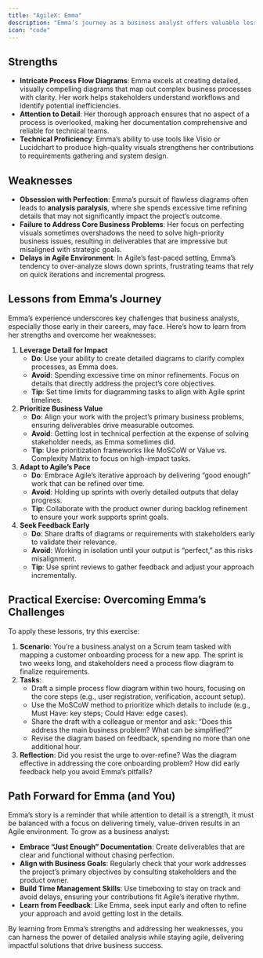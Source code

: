 ```yaml
---
title: "AgileX: Emma"
description: "Emma’s journey as a business analyst offers valuable lessons for navigating the balance between precision and pragmatism in an Agile environment. Known for her meticulous process flow diagrams, Emma’s strengths and weaknesses highlight the importance of aligning detailed work with core business needs to avoid delays and deliver value."
icon: "code"
---
```


## Strengths

- **Intricate Process Flow Diagrams**: Emma excels at creating detailed, visually compelling diagrams that map out complex business processes with clarity. Her work helps stakeholders understand workflows and identify potential inefficiencies.
- **Attention to Detail**: Her thorough approach ensures that no aspect of a process is overlooked, making her documentation comprehensive and reliable for technical teams.
- **Technical Proficiency**: Emma’s ability to use tools like Visio or Lucidchart to produce high-quality visuals strengthens her contributions to requirements gathering and system design.

## Weaknesses

- **Obsession with Perfection**: Emma’s pursuit of flawless diagrams often leads to **analysis paralysis**, where she spends excessive time refining details that may not significantly impact the project’s outcome.
- **Failure to Address Core Business Problems**: Her focus on perfecting visuals sometimes overshadows the need to solve high-priority business issues, resulting in deliverables that are impressive but misaligned with strategic goals.
- **Delays in Agile Environment**: In Agile’s fast-paced setting, Emma’s tendency to over-analyze slows down sprints, frustrating teams that rely on quick iterations and incremental progress.

## Lessons from Emma’s Journey

Emma’s experience underscores key challenges that business analysts, especially those early in their careers, may face. Here’s how to learn from her strengths and overcome her weaknesses:

1. **Leverage Detail for Impact**
   - **Do**: Use your ability to create detailed diagrams to clarify complex processes, as Emma does.
   - **Avoid**: Spending excessive time on minor refinements. Focus on details that directly address the project’s core objectives.
   - **Tip**: Set time limits for diagramming tasks to align with Agile sprint timelines.
2. **Prioritize Business Value**
   - **Do**: Align your work with the project’s primary business problems, ensuring deliverables drive measurable outcomes.
   - **Avoid**: Getting lost in technical perfection at the expense of solving stakeholder needs, as Emma sometimes did.
   - **Tip**: Use prioritization frameworks like MoSCoW or Value vs. Complexity Matrix to focus on high-impact tasks.
3. **Adapt to Agile’s Pace**
   - **Do**: Embrace Agile’s iterative approach by delivering “good enough” work that can be refined over time.
   - **Avoid**: Holding up sprints with overly detailed outputs that delay progress.
   - **Tip**: Collaborate with the product owner during backlog refinement to ensure your work supports sprint goals.
4. **Seek Feedback Early**
   - **Do**: Share drafts of diagrams or requirements with stakeholders early to validate their relevance.
   - **Avoid**: Working in isolation until your output is “perfect,” as this risks misalignment.
   - **Tip**: Use sprint reviews to gather feedback and adjust your approach incrementally.

## Practical Exercise: Overcoming Emma’s Challenges

To apply these lessons, try this exercise:

1. **Scenario**: You’re a business analyst on a Scrum team tasked with mapping a customer onboarding process for a new app. The sprint is two weeks long, and stakeholders need a process flow diagram to finalize requirements.
2. **Tasks**:
   - Draft a simple process flow diagram within two hours, focusing on the core steps (e.g., user registration, verification, account setup).
   - Use the MoSCoW method to prioritize which details to include (e.g., Must Have: key steps; Could Have: edge cases).
   - Share the draft with a colleague or mentor and ask: “Does this address the main business problem? What can be simplified?”
   - Revise the diagram based on feedback, spending no more than one additional hour.
3. **Reflection**: Did you resist the urge to over-refine? Was the diagram effective in addressing the core onboarding problem? How did early feedback help you avoid Emma’s pitfalls?

## Path Forward for Emma (and You)

Emma’s story is a reminder that while attention to detail is a strength, it must be balanced with a focus on delivering timely, value-driven results in an Agile environment. To grow as a business analyst:

- **Embrace “Just Enough” Documentation**: Create deliverables that are clear and functional without chasing perfection.
- **Align with Business Goals**: Regularly check that your work addresses the project’s primary objectives by consulting stakeholders and the product owner.
- **Build Time Management Skills**: Use timeboxing to stay on track and avoid delays, ensuring your contributions fit Agile’s iterative rhythm.
- **Learn from Feedback**: Like Emma, seek input early and often to refine your approach and avoid getting lost in the details.

By learning from Emma’s strengths and addressing her weaknesses, you can harness the power of detailed analysis while staying agile, delivering impactful solutions that drive business success.